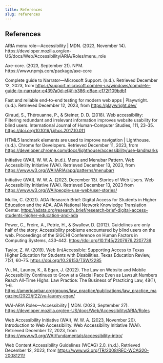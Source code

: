 ```yaml
---
title: References
slug: references
---
```



## References

<article class="citation" id="citation-aria-menu-role">
  <p class="citation-content">
    ARIA menu role—Accessibility | MDN. (2023, November 14).
    <a>https://developer.mozilla.org/en-US/docs/Web/Accessibility/ARIA/Roles/menu_role</a>
  </p>
</article>


<article class="citation" id="citation-axe-core">
  <p class="citation-content">
    Axe-core. (2023, September 21). NPM.
    <a>https://www.npmjs.com/package/axe-core</a>
  </p>
</article>


<article class="citation" id="citation-complete-guide-to-narrator">
  <p class="citation-content">
    Complete guide to Narrator—Microsoft Support. (n.d.). Retrieved December 12, 2023, from
    <a href="https://support.microsoft.com/en-us/windows/complete-guide-to-narrator-e4397a0d-ef4f-b386-d8ae-c172f109bdb1">https://support.microsoft.com/en-us/windows/complete-guide-to-narrator-e4397a0d-ef4f-b386-d8ae-c172f109bdb1</a>
  </p>
</article>

<article class="citation" id="citation-playwright">
  <p class="citation-content">
    Fast and reliable end-to-end testing for modern web apps | Playwright. (n.d.). Retrieved December 12, 2023, from
    <a href="https://playwright.dev/https://playwright.dev/">https://playwright.dev/</a>
  </p>
</article>

<article class="citation" id="citation-giraud">
  <p class="citation-content">
    Giraud, S., Thérouanne, P., & Steiner, D. D. (2018). Web accessibility: Filtering redundant and irrelevant information improves website usability for blind users. International Journal of Human-Computer Studies, 111, 23–35.
    <a href="https://doi.org/10.1016/j.ijhcs.2017.10.011">https://doi.org/10.1016/j.ijhcs.2017.10.011</a>
  </p>
</article>

<article class="citation" id="citation-landmarks">
  <p class="citation-content">
    HTML5 landmark elements are used to improve navigation | Lighthouse. (n.d.). Chrome for Developers. Retrieved December 11, 2023, from
    <a href="https://developer.chrome.com/docs/lighthouse/accessibility/use-landmarks">https://developer.chrome.com/docs/lighthouse/accessibility/use-landmarks</a>
  </p>
</article>

<article class="citation" id="citation-menu-menubar">
  <p class="citation-content">
    Initiative (WAI), W. W. A. (n.d.). Menu and Menubar Pattern. Web Accessibility Initiative (WAI). Retrieved December 13, 2023, from
    <a href="https://www.w3.org/WAI/ARIA/apg/patterns/menubar/">https://www.w3.org/WAI/ARIA/apg/patterns/menubar/</a>
  </p>
</article>

<article class="citation" id="citation-stories-of-web-users">
  <p class="citation-content">
    Initiative (WAI), W. W. A. (2023, December 13). Stories of Web Users. Web Accessibility Initiative (WAI). Retrieved December 13, 2023 from
    <a href="https://www.w3.org/WAI/people-use-web/user-stories/">https://www.w3.org/WAI/people-use-web/user-stories/</a>
  </p>
</article>

<article class="citation" id="citation-mullin">
  <p class="citation-content">
    Mullin, C. (2021). ADA Research Brief: Digital Access for Students in Higher Education and the ADA. ADA National Network Knowledge Translation Center.
    <a href="https://adata.org/research_brief/research-brief-digital-access-students-higher-education-and-ada">https://adata.org/research_brief/research-brief-digital-access-students-higher-education-and-ada</a>
  </p>
</article>

<article class="citation" id="citation-power">
  <p class="citation-content">
    Power, C., Freire, A., Petrie, H., & Swallow, D. (2012). Guidelines are only half of the story: Accessibility problems encountered by blind users on the web. Proceedings of the SIGCHI Conference on Human Factors in Computing Systems, 433–442.
    <a href="https://doi.org/10.1145/2207676.2207736">https://doi.org/10.1145/2207676.2207736</a>
  </p>
</article>

<article class="citation" id="citation-power">
  <p class="citation-content">
    Taylor, Z. W. (2019). Web (In)Accessible: Supporting Access to Texas Higher Education for Students with Disabilities. Texas Education Review, 7(2), 60–75.
    <a href="https://doi.org/10.26153/TSW/2285">https://doi.org/10.26153/TSW/2285</a>
  </p>
</article>

<article class="citation" id="citation-power">
  <p class="citation-content">
    Vu, M., Launey, K., & Egan, J. (2022). The Law on Website and Mobile Accessibility Continues to Grow at a Glacial Pace Even as Lawsuit Numbers Reach All-Time Highs. Law Practice: The Business of Practicing Law, 48(1), 1–6.
    <a href="https://americanbar.org/groups/law_practice/publications/law_practice_magazine/2022/jf22/vu-launey-egan/">https://americanbar.org/groups/law_practice/publications/law_practice_magazine/2022/jf22/vu-launey-egan/</a>
  </p>
</article>

<article class="citation" id="citation-power">
  <p class="citation-content">
    WAI-ARIA Roles—Accessibility | MDN. (2023, September 27).
    <a href="https://developer.mozilla.org/en-US/docs/Web/Accessibility/ARIA/Roles">https://developer.mozilla.org/en-US/docs/Web/Accessibility/ARIA/Roles</a>
  </p>
</article>

<article class="citation" id="citation-power">
  <p class="citation-content">
    Web Accessibility Initiative (WAI), W. W. A. (2023, November 20). Introduction to Web Accessibility. Web Accessibility Initiative (WAI). Retrieved December 12, 2023, from
    <a href="https://www.w3.org/WAI/fundamentals/accessibility-intro/">https://www.w3.org/WAI/fundamentals/accessibility-intro/</a>
  </p>
</article>

<article class="citation" id="citation-power">
  <p class="citation-content">
    Web Content Accessibility Guidelines (WCAG) 2.0. (n.d.). Retrieved December 12, 2023, from
    <a href="https://www.w3.org/TR/2008/REC-WCAG20-20081211/https://www.w3.org/TR/2008/REC-WCAG20-20081211/">https://www.w3.org/TR/2008/REC-WCAG20-20081211/</a>
  </p>
</article>